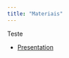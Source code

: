 ```yaml
---
title: "Materiais"
---
```


Teste

-   [Presentation](https://jvbatista1.github.io/paneldata_exercises)
